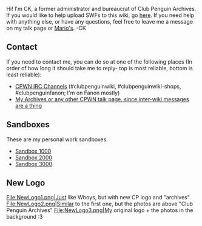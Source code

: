 Hi! I'm CK, a former administrator and bureaucrat of Club Penguin Archives. If you would like to help upload SWFs to this wiki, go [[Club Penguin Archives:Request permissions|here]]. If you need help with anything else, or have any questions, feel free to leave me a message on my talk page or [[User:Mario Rk|Mario's]]. -CK


==Contact==
If you need to contact me, you can do so at one of the following places (In order of how long it should take me to reply- top is most reliable, bottom is least reliable):
*[[Special:WebChat|CPWN IRC Channels]] (#clubpenguinwiki, #clubpenguinwiki-shops, #clubpenguinfanon; I'm on Fanon mostly)
*[[User talk:Cp kid|My Archives or any other CPWN talk page, since inter-wiki messages are a thing]]

==Sandboxes==
These are my personal work sandboxes.
*[[User:Cp kid/Sandbox|Sandbox 1000]]
*[[User:Cp kid/Sandbox 2|Sandbox 2000]]
*[[User:Cp kid/Sandbox 3.0|Sandbox 3000]]


==New Logo==
<gallery>
File:NewLogo1.png|Just like Wboys, but with new CP logo and "archives".
File:NewLogo2.png|Similar to the first one, but the photos are above "Club Penguin Archives"
File:NewLogo3.png|My original logo + the photos in the background :3
</gallery>
